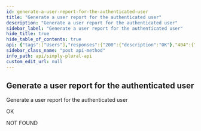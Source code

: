 ```yaml
---
id: generate-a-user-report-for-the-authenticated-user
title: "Generate a user report for the authenticated user"
description: "Generate a user report for the authenticated user"
sidebar_label: "Generate a user report for the authenticated user"
hide_title: true
hide_table_of_contents: true
api: {"tags":["Users"],"responses":{"200":{"description":"OK"},"404":{"description":"NOT FOUND"}},"description":"Generate a user report for the authenticated user","method":"post","path":"/v1/user/generateReport","servers":[{"url":"https://api.apparyllis.com:8443"},{"url":"https://devapi.apparyllis.com"}],"info":{"title":"Simply Plural API","description":"This is a work-in-progress API definition. If you need to know specifcs, please go to https://github.com/ApparyllisOrg/SimplyPluralApi/blob/release/src/api/v1/routes.ts","version":"1.0"},"postman":{"name":"Generate a user report for the authenticated user","description":{"type":"text/plain"},"url":{"path":["v1","user","generateReport"],"host":["{{baseUrl}}"],"query":[],"variable":[]},"method":"POST"}}
sidebar_class_name: "post api-method"
info_path: api/simply-plural-api
custom_edit_url: null
---
```



## Generate a user report for the authenticated user



Generate a user report for the authenticated user

<div><ApiTabs><TabItem label={"200"} value={"200"}><div>

OK

</div><div></div></TabItem><TabItem label={"404"} value={"404"}><div>

NOT FOUND

</div><div></div></TabItem></ApiTabs></div>
      